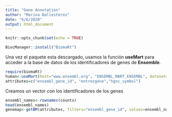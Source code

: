 ```yaml
---
title: "Gene Annotation"
author: "Marina Ballesteros"
date: "6/6/2020"
output: html_document
---
```


```r
knitr::opts_chunk$set(echo = TRUE)
```

```r
BiocManager::install("BiomaRt")
```

Una vez el paquete esta descargado, usamos la función __useMart__ para acceder a la base de datos de los identificadores de genes de __Ensemble__.

```r
require(biomaRt)
human<-useMart(host="www.ensembl.org", "ENSEMBL_MART_ENSEMBL", dataset="hsapiens_gene_ensembl") 
attributes=c("ensembl_gene_id", "entrezgene","hgnc_symbol")
```

Creamos un vector con los identificadores de los genes

```r
ensembl_names<-rownames(counts)
head(ensembl_names)
genemap<-getBM(attributes, filters="ensembl_gene_id", values=ensembl_names, mart=human)
```
